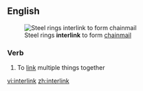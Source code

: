 ==English==
[[Image:Baidana rings.JPG|thumb|right|Steel rings '''interlink''' to form [[chainmail]]]]
===Verb===
{{en-verb}}

#To [[link]] multiple things together

[[vi:interlink]]
[[zh:interlink]]